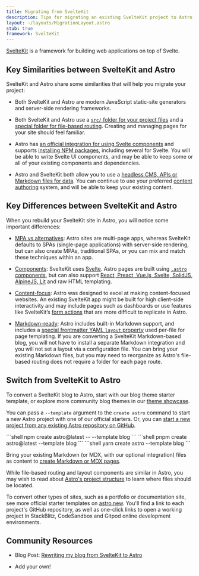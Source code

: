 ```yaml
---
title: Migrating from SvelteKit
description: Tips for migrating an existing SvelteKit project to Astro
layout: ~/layouts/MigrationLayout.astro
stub: true
framework: SvelteKit
---
```



[SvelteKit](https://kit.svelte.dev) is a framework for building web applications on top of Svelte.

## Key Similarities between SvelteKit and Astro

SvelteKit and Astro share some similarities that will help you migrate your project:

- Both SvelteKit and Astro are modern JavaScript static-site generators and server-side rendering frameworks. 

- Both SvelteKit and Astro use a [`src/` folder for your project files](/en/core-concepts/project-structure/#src) and a [special folder for file-based routing](/en/core-concepts/astro-pages/). Creating and managing pages for your site should feel familiar.

- Astro has [an official integration for using Svelte components](/en/guides/integrations-guide/svelte/) and supports [installing NPM packages](/en/guides/imports/#npm-packages), including several for Svelte. You will be able to write Svelte UI components, and may be able to keep some or all of your existing components and dependencies.

- Astro and SvelteKit both allow you to use a [headless CMS, APIs or Markdown files for data](/en/guides/data-fetching/). You can continue to use your preferred [content authoring](/en/guides/content/) system, and will be able to keep your existing content.

## Key Differences between SvelteKit and Astro

When you rebuild your SvelteKit site in Astro, you will notice some important differences:

- [MPA vs alternatives](/en/concepts/mpa-vs-spa/): Astro sites are multi-page apps, whereas SvelteKit defaults to SPAs (single-page applications) with server-side rendering, but can also create MPAs, traditional SPAs, or you can mix and match these techniques within an app.

- [Components](/en/core-concepts/astro-components/): SvelteKit uses [Svelte](https://svelte.dev). Astro pages are built using [`.astro` components](/en/core-concepts/astro-components/), but can also support [React, Preact, Vue.js, Svelte, SolidJS, AlpineJS, Lit](/en/core-concepts/framework-components/) and raw HTML templating.

- [Content-focus](/en/concepts/why-astro/): Astro was designed to excel at making content-focused websites. An existing SvelteKit app might be built for high client-side interactivity and may include pages such as dashboards or use features like SvelteKit’s [form actions](https://kit.svelte.dev/docs/form-actions) that are more difficult to replicate in Astro.

- [Markdown-ready](/en/guides/markdown-content/): Astro includes built-in Markdown support, and includes a [special frontmatter YAML `layout` property](/en/core-concepts/layouts/#markdownmdx-layouts) used per-file for page templating. If you are converting a SvelteKit Markdown-based blog, you will not have to install a separate Markdown integration and you will not set a layout via a configuration file. You can bring your existing Markdown files, but you may need to reorganize as Astro's file-based routing does not require a folder for each page route.


## Switch from SvelteKit to Astro

To convert a SvelteKit blog to Astro, start with our blog theme starter template, or explore more community blog themes in our [theme showcase](https://astro.build/themes/).

You can pass a `--template` argument to the `create astro` command to start a new Astro project with one of our official starters. Or, you can [start a new project from any existing Astro repository on GitHub](/en/install/auto/#starter-templates).

  <PackageManagerTabs>
    <Fragment slot="npm">
    ```shell
    npm create astro@latest -- --template blog
    ```
    </Fragment>
    <Fragment slot="pnpm">
    ```shell
    pnpm create astro@latest --template blog
    ```
    </Fragment>
    <Fragment slot="yarn">
    ```shell
    yarn create astro --template blog
    ```
    </Fragment>
  </PackageManagerTabs>

Bring your existing Markdown (or MDX, with our optional integration) files as content to [create Markdown or MDX pages](/en/guides/markdown-content/).

While file-based routing and layout components are similar in Astro, you may wish to read about [Astro's project structure](/en/core-concepts/project-structure/) to learn where files should be located.

To convert other types of sites, such as a portfolio or documentation site, see more official starter templates on [astro.new](https://astro.new). You'll find a link to each project's GitHub repository, as well as one-click links to open a working project in StackBlitz, CodeSandbox and Gitpod online development environments.

## Community Resources

- Blog Post: [Rewriting my blog from SvelteKit to Astro](https://kharann.com/blog/rewriting-my-blog/)

- Add your own!
